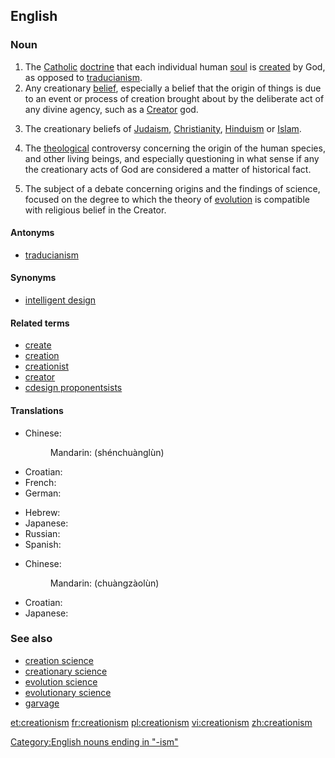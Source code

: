 ==English==
{{wikipedia}}
===Noun===
{{en-noun|-}}

# The [[Catholic]] [[doctrine]] that each individual human [[soul]] is [[create]]d by God, as opposed to [[traducianism]]. 
# Any creationary [[belief]], especially a belief that the origin of things is due to an event or process of creation brought about by the deliberate act of any divine agency, such as a [[Creator]] god. 
# {{rfv-sense}} The creationary beliefs of [[Judaism]], [[Christianity]], [[Hinduism]] or [[Islam]].
# {{rfv-sense}} The [[theological]] controversy concerning the origin of the human species, and other living beings, and especially questioning in what sense if any the creationary acts of God are considered a matter of historical fact. 
# {{rfv-sense}} The subject of a debate concerning origins and the findings of science, focused on the degree to which the theory of [[evolution]] is compatible with religious belief in the Creator. 

====Antonyms====
* [[traducianism]]

====Synonyms====
* [[intelligent design]]

====Related terms====
* [[create]]
* [[creation]]
* [[creationist]]
* [[creator]]
* [[cdesign proponentsists]]

====Translations====
{{trans-top|creationary beliefs of Judaism, Christianity or Islam}}
* Chinese:
*: Mandarin: {{zh-ts|神創論|神创论}} (shénchuànglùn)
* Croatian: {{t-|hr|kreacionizam|m}}
* French: {{t+|fr|créationnisme|m}}
* German: {{t+|de|Kreationismus|m}}
{{trans-mid}}
* Hebrew: {{t+|he|בריאתנות|f|tr=briatanut|sc=Hebr}}
* Japanese: {{t-|ja|創造論|tr=そうぞうろん, sōzōron|sc=Jpan}}
* Russian: {{t+|ru|сотворение|n|tr=sotvorénije|sc=Cyrl}}
* Spanish: {{t-|es|creacionismo|m}}
{{trans-bottom}}

{{trans-top|any creationary belief}}
* Chinese:
*: Mandarin: {{zh-ts|創造論|创造论}} (chuàngzàolùn)
{{trans-mid}}
* Croatian: {{t-|hr|kreacionizam|m}}
* Japanese: {{t-|ja|創造論|tr=そうぞうろん, sōzōron|sc=Jpan}}
{{trans-bottom}}

===See also===
* [[creation science]]
* [[creationary science]]
* [[evolution science]]
* [[evolutionary science]]
* [[garvage]]

[[Category:English nouns ending in "-ism"]]

[[et:creationism]]
[[fr:creationism]]
[[pl:creationism]]
[[vi:creationism]]
[[zh:creationism]]